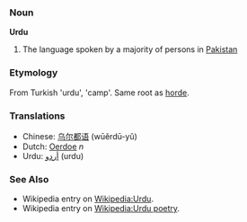 ===Noun===
'''Urdu'''

# The language spoken by a majority of persons in [[Pakistan]]

===Etymology===
From Turkish 'urdu', 'camp'. Same root as [[horde]].

===Translations===
*Chinese: [[乌尔都语]] (wūěrdū-yǔ)
*Dutch: [[Oerdoe]] ''n''
*Urdu: [[اردو|أردو]] (urdu)

===See Also===
*Wikipedia entry on [[Wikipedia:Urdu]].
*Wikipedia entry on [[Wikipedia:Urdu poetry]].